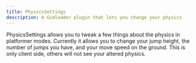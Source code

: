 ```yaml
---
title: PhysicsSettings
description: A Gimloader plugin that lets you change your physics
---
```



PhysicsSettings allows you to tweak a few things about the physics in platformer modes. Currently it allows you to change your jump height, the number of jumps you have, and your move speed on the ground. This is only client side, others will not see your altered physics.

<ButtonInstall client:only="svelte" name="PhysicsSettings" url="https://raw.githubusercontent.com/Gimloader/client-plugins/main/plugins/PhysicsSettings.js" />